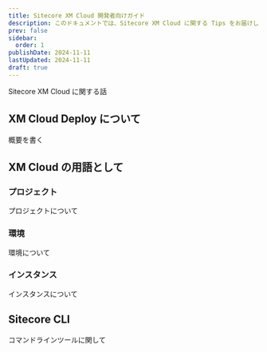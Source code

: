 ```yaml
---
title: Sitecore XM Cloud 開発者向けガイド
description: このドキュメントでは、Sitecore XM Cloud に関する Tips をお届けします
prev: false
sidebar:
  order: 1
publishDate: 2024-11-11
lastUpdated: 2024-11-11
draft: true
---
```


Sitecore XM Cloud に関する話

## XM Cloud Deploy について

概要を書く

## XM Cloud の用語として

### プロジェクト

プロジェクトについて

### 環境

環境について

### インスタンス

インスタンスについて

## Sitecore CLI

コマンドラインツールに関して

